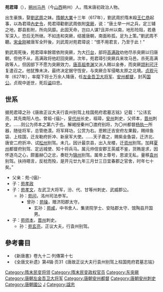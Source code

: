 '''苑君璋'''（{{bd|?||?||}}），[[朔州|朔州]][[马邑|马邑]]（今[[山西|山西]]朔州）人。隋末唐初政治人物。

出生豪族，娶[[劉武周|劉武周]]之妹。[[隋朝|隋朝]][[貞觀_(唐朝)|大業]]十三年（617年），劉武周於隋末殺[[王仁恭|王仁恭]]起事，以為君璋[[內史令|內史令]]，苑君璋勸劉武周依附[[突厥|突厥]]，说：“唐土举一州之兵，定三辅之地，郡县影附，所向凤靡。此固天命，岂曰人谋?且并州以南，地形险阻，若悬军深入，恐后无所继。不如连和突厥，结援唐朝，南面称孤，足为上策。”劉武周不聽。[[宋金刚_(民变领袖)|宋金刚]]被唐军全歼後，刘武周对苑君璋说：“恨不用君言，乃至于此！”

劉武周死後，苑君璋率餘眾依附突厥，为大[[行台|行台]]，部将[[高满政|高满政]]劝他尽杀突厥以归唐朝，但他不从，高满政将他赶回突厥。次年，苑君璋引突厥兵来攻马邑，杀死高满政等人，但因部下不愿为突厥效力，[[李渊|唐高祖李渊]]又派人赐以金券，而突厥[[颉利可汗|颉利可汗]]复遣召之。他犹豫未决，最终决定据守恆安，与突厥合军侵略太原之北境。[[貞觀_(唐朝)|贞观]]元年（627年），率麾下将士万余人降唐，任[[左金吾卫大将军|左金吾卫大将军]]、[[安州|安州]][[都督|都督]]，封芮[[国公|国公]]。贞观中逝世，死后[[谥|谥]]曰忠。

==世系==
据苑君璋之孙《唐故正议大夫行袁州别驾上柱国苑府君墓志铭》记载：“公讳玄亮，其先南阳人也。曾祖-{偘}-，皇[[代州|代州]]长史，祖璋，[[安州|安州]]刺史，父师本，[[晋州|晋州]]刺史。......则公为师本之第六子也。解褐授秦州〇渡府别将，为〇州都督[[杨执一|杨执一]]所器，随徙将军，总管绝漠。将军拜功，公赏为右。恩敕迁吉安府左果毅，赐绯鱼袋、上柱国，迁龙勒府折冲、新泉军大使。......天子嘉之，赐紫金鱼袋，迁济北、唐安二府折冲、试[[松州|松州]]别驾。未几，因计最京县，出入龙楼，迁[[资州|资州]]别驾。加拜[[夏州|夏州]]都督府别驾、定远城使、知十将兵马。属元帅信安郡王英威不鉴，货贿是求，因怀逐鸟之心，颇蓄赫〇之忿，奏贬为[[锦州|锦州]]别驾。属帝上尊号，恩波无私，量移[[袁州|袁州]]别驾。扶持晤言，反枕而殁，是开元廿九年三月廿三日宜春郡之官舍，时年七十矣。”
* 父亲：苑-{偘}-
* 子：[[苑孝政|苑孝政]]
* 子：[[苑孝文|苑孝文]]，左武卫大将军，汾、代、甘等州刺史、武威郡公。
** 孙：[[苑问|苑问]]，洺州司法参军。
*** 曾孙：[[苑操|苑操]]，赠济阳郡太守。
**** 玄孙：[[苑咸|苑咸]]，中书舍人、集贤院学士、安陆郡太守、馆陶县开国男。
* 子：[[苑师本|苑师本]]，[[晋州|晋州]]刺史。
** 孙：[[苑玄亮|苑玄亮]]，正议大夫，行袁州别驾。

==參考書目==
* 《新唐書》卷九十二‧列傳第十七
* 《全唐文补遗》第4辑·页31《唐故正议大夫行袁州别驾上柱国苑府君墓志铭》

{{DEFAULTSORT:Y}}
[[Category:隋末民变将领|Category:隋末民变将领]]
[[Category:隋末民变政权官员|Category:隋末民变政权官员]]
[[Category:东突厥|Category:东突厥]]
[[Category:唐朝左金吾卫大将军|Category:唐朝左金吾卫大将军]]
[[Category:唐朝安州都督|Category:唐朝安州都督]]
[[Category:唐朝安州刺史|Category:唐朝安州刺史]]
[[Category:唐朝國公|Category:唐朝國公]]
[[Category:苑姓|J]]
[[Category:諡忠|Category:諡忠]]